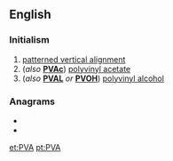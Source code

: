 ==English==

===Initialism===
{{rfc-header|Initialism}}
{{head|en|initialism}}
# [[patterned vertical alignment]]
# (''also'' '''[[PVAc]]''') [[polyvinyl acetate]]
# (''also'' '''[[PVAL]]''' ''or'' '''[[PVOH]]''') [[polyvinyl alcohol]]

===Anagrams===
* {{l|en|AVP}}
* {{l|en|pav}}

[[et:PVA]]
[[pt:PVA]]